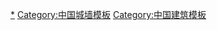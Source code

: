{{Navbox
|name=广东省境内的古城墙
|title=[[广东省城墙列表|广东省境内的古城墙]]
|image=[[File:Chaozhou Guangji Men 2013.10.26 15-49-47.jpg|200px]]<br /><br />[[File:肇庆城墙.JPG|200px]]<br /><br />[[File:Dapeng 2566.jpg|200px]]
|bodyclass=hlist

|above=
* 广东古代城市史系列：城墙
* [[Template:广东省境内的古衙署|衙署]]
* [[Template:广东省境内的孔庙|孔庙]]
* [[Template:广东省境内的城隍庙|城隍庙]]

|group1=府城
|list1= 
*[[广州城墙]]<sup>{{font|color=#FF7300|国}}</sup>（南海县、番禺县附郭）
*[[韶州城墙]]（曲江县附郭）
*[[惠州城墙]]
*[[潮州城墙]]<sup>{{font|color=#2A52BE|省}}</sup>（海阳县附郭）
*[[肇庆城墙]]<sup>{{font|color=#FF7300|国}}</sup>（高要县附郭）
*[[高州城墙]]（茂名县附郭）
*[[雷州城墙]]（海康县附郭）

|group2=州城
|list2={{Navbox subgroup
|group1 = 直隶州
|list1 =
*[[南雄城墙]]<sup>{{font|color=#2A52BE|省}}</sup>
*[[罗定城墙]]
*[[连州城墙]]
*[[梅州城墙|嘉应城墙]]

|group2 = 散州
|list2 =
*[[连平城墙]]（惠州府）
*[[德庆城墙]]（肇庆府）
*[[化州城墙]]（高州府）
}}

|group3=厅城
|list3={{Navbox subgroup
|group1 = 直隶厅
|list1 =
*[[佛冈城墙]]
*[[太保旧城城墙|连山城墙]]
}}

|group4=县城
|list4={{Navbox subgroup
|group1 = 原广州府
|list1 =
*[[顺德城墙]]
*[[东莞城墙]]
*[[从化城墙]]
*[[龙门城墙]]
*[[增城城墙]]
*[[新会城墙]]
*[[中山城墙|香山城墙]]
*[[三水城墙]]
*[[新宁城墙]]
*[[清远城墙]]
*[[新安故城|新安城墙]]<sup>{{font|color=#2A52BE|省}}</sup>（原东莞所城）
*[[花县城墙]]

|group2 = 原韶州府
|list2 =
*[[乐昌城墙]]
*[[仁化城墙]]
*[[乳源城墙]]
*[[翁源城墙]]
*[[英德城墙]]

|group3 = 原惠州府
|list3=
*[[归善城墙]]
*[[博罗城墙]]
*[[长宁城墙]]
*[[永安城墙]]
*[[海丰城墙]]
*[[陆丰城墙]]
*[[龙川城墙]]</sup>
*[[河源城墙]]
*[[和平城墙]]

|group4 = 原潮州府
|list4 =
*[[潮阳城墙]]
*[[揭阳城墙]]<sup>{{font|color=#2A52BE|省}}</sup>（含[[揭阳县署围墙|禁城]]<sup>{{font|color=#2A52BE|省}}</sup>）
*[[饶平城墙]]
*[[惠来城墙]]
*[[大浦城墙]]
*[[澄海城墙]]
*[[普宁城墙]]
*[[丰顺城墙]]

|group5 = 原肇庆府
|list5 =
*[[四会城墙]]
*[[新兴城墙]]
*[[阳春城墙]]
*[[阳江城墙]]
*[[高明城墙]]
*[[恩平城墙]]
*[[广宁城墙 (肇庆)|广宁城墙]]
*[[开平城墙]]
*[[鹤山城墙]]
*[[封川城墙]]<sup>{{font|color=#2A52BE|省}}</sup>
*[[开建城墙]]

|group6 = 原高州府
|list6 =
*[[电白城墙]]（含[[电白郡、县城旧址|旧城村城址]]<sup>{{font|color=#2A52BE|省}}</sup>和神电卫城）
*[[信宜城墙]]
*[[吴川城墙]]（原宁川所城）
*[[石城城墙]]

|group7 = 原雷州府
|list7 =
*[[遂溪城墙]]
*[[徐闻城墙]]

|group8 = 原梧州府
|list8 =
*[[怀集城墙]]

|group9 = 原南雄州
|list9 =
*[[始兴城墙]]

|group10 = 原罗定州
|list10 =
*[[东安城墙]]
*[[西宁城墙 (罗定)|西宁城墙]]

|group11 = 原连州
|list11 =
*[[阳山城墙]]

|group12 = 原嘉应州
|list12 =
*[[兴宁城墙]]<sup>{{font|color=#2A52BE|省}}</sup>
*[[长乐城墙]]
*[[平远城墙]]
*[[镇平城墙]]
}}

|group5=卫城
|list5= 
*[[广海卫城|广海卫城墙]]<sup>{{font|color=#2A52BE|省}}</sup>
*[[碣石卫城|碣石卫城墙]]

|group6=所城
|list6={{Navbox subgroup
|group1 = 原雷州卫
|list1 =
*[[乐民所城|乐民所城墙]]<sup>{{font|color=#2A52BE|省}}</sup>
*[[海康所城|海康所城墙]]
*[[海安所城|海安所城墙]]
*[[锦囊所城遗址|锦囊所城墙]]

|group2 = 原神电卫
|list2 =
*[[双鱼所城|双鱼所城墙]]

|group3 = 原广海卫
|list3 =
*[[海朗所城|海朗所城墙]]

|group4 = 原南海卫
|list4 =
*[[大鹏所城|大鹏所城墙]]<sup>{{font|color=#FF7300|国}}</sup>

|group5 = 原碣石卫
|list5 =
*[[平海城墙|平海所城墙]]
*[[捷胜所城|捷胜所城墙]]
*[[甲子门所城|甲子门所城墙]]

|group6 = 原潮州卫
|list6 =
*[[靖海所城|靖海所城墙]]<sup>{{font|color=#2A52BE|省}}</sup>
*[[海门所城|海门所城墙]]
*[[蓬州所城|蓬州所城墙]]
*[[大埕所城|大城所城墙]]<sup>{{font|color=#2A52BE|省}}</sup>
}}

|belowstyle= text-align: left;
|below = '''注'''：1.设置在府城、县城内或后升为县城的卫城、所城本表不再重复列出，堡城、巡检司城本表暂不列出。<br />2.标注 <sup>{{font|color=#FF7300|国}}</sup> 者全部或部分为全国重点文物保护单位，标注 <sup>{{font|color=#2A52BE|省}}</sup> 者全部或部分为广东省文物保护单位。
}}<noinclude>
[[Category:广东城墙|*]]
[[Category:中国城墙模板]]
[[Category:中国建筑模板]]
</noinclude>